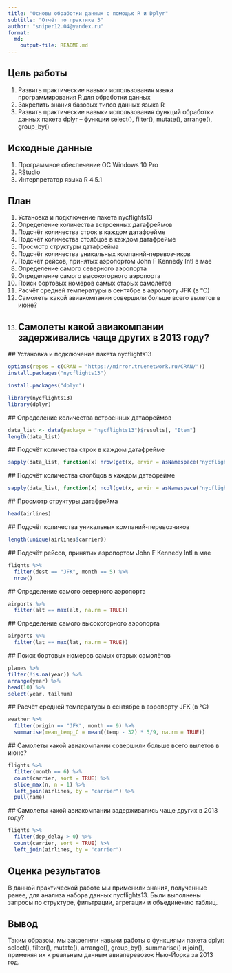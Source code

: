 ```yaml
---
title: "Основы обработки данных с помощью R и Dplyr"
subtitle: "Отчёт по практике 3"
author: "sniper12.04@yandex.ru"
format:
  md:
    output-file: README.md
---
```


## Цель работы

1.  Развить практические навыки использования языка программирования R для обработки данных
2.  Закрепить знания базовых типов данных языка R
3.  Развить практические навыки использования функций обработки данных пакета dplyr – функции select(), filter(), mutate(), arrange(), group_by()

## Исходные данные

1.  Программное обеспечение ОС Windows 10 Pro
2.  RStudio
3.  Интерпретатор языка R 4.5.1

## План

1. Установка и подключение пакета nycflights13  
2. Определение количества встроенных датафреймов  
3. Подсчёт количества строк в каждом датафрейме  
4. Подсчёт количества столбцов в каждом датафрейме  
5. Просмотр структуры датафрейма  
6. Подсчёт количества уникальных компаний-перевозчиков  
7. Подсчёт рейсов, принятых аэропортом John F Kennedy Intl в мае  
8. Определение самого северного аэропорта
9. Определение самого высокогорного аэропорта  
10. Поиск бортовых номеров самых старых самолётов  
11. Расчёт средней температуры в сентябре в аэропорту JFK (в °C)  
12. Самолеты какой авиакомпании совершили больше всего вылетов в июне?
13. Самолеты какой авиакомпании задерживались чаще других в 2013 году?
---

\## Установка и подключение пакета nycflights13

```r
options(repos = c(CRAN = "https://mirror.truenetwork.ru/CRAN/"))
install.packages("nycflights13")

```

```r
install.packages("dplyr")
```

```r
library(nycflights13)
library(dplyr)
```

\## Определение количества встроенных датафреймов

```r
data_list <- data(package = "nycflights13")$results[, "Item"]
length(data_list)

```

\## Подсчёт количества строк в каждом датафрейме

```r
sapply(data_list, function(x) nrow(get(x, envir = asNamespace("nycflights13"))))

```

\## Подсчёт количества столбцов в каждом датафрейме

```r
sapply(data_list, function(x) ncol(get(x, envir = asNamespace("nycflights13"))))
```

\## Просмотр структуры датафрейма

```r
head(airlines)
```

\## Подсчёт количества уникальных компаний-перевозчиков

```r
length(unique(airlines$carrier))

```

\## Подсчёт рейсов, принятых аэропортом John F Kennedy Intl в мае

```r
flights %>%
  filter(dest == "JFK", month == 5) %>%
  nrow()
```

\## Определение самого северного аэропорта

```r
airports %>%
  filter(alt == max(alt, na.rm = TRUE))
```

\## Определение самого высокогорного аэропорта

```r
airports %>%
  filter(lat == max(lat, na.rm = TRUE))
```

\## Поиск бортовых номеров самых старых самолётов

```r
planes %>%
filter(!is.na(year)) %>%
arrange(year) %>%
head(10) %>%
select(year, tailnum)
```

\## Расчёт средней температуры в сентябре в аэропорту JFK (в °C)

```r
weather %>%
  filter(origin == "JFK", month == 9) %>%
  summarise(mean_temp_C = mean((temp - 32) * 5/9, na.rm = TRUE))
```

\## Самолеты какой авиакомпании совершили больше всего вылетов в июне?

```r
flights %>%
  filter(month == 6) %>%
  count(carrier, sort = TRUE) %>%
  slice_max(n, n = 1) %>%
  left_join(airlines, by = "carrier") %>%
  pull(name)
```

\## Самолеты какой авиакомпании задерживались чаще других в 2013 году?

```r
flights %>%
  filter(dep_delay > 0) %>%
  count(carrier, sort = TRUE) %>%
  left_join(airlines, by = "carrier")
```

## Оценка результатов

В данной практической работе мы применили знания, полученные ранее, для анализа набора данных nycflights13. Были выполнены запросы по структуре, фильтрации, агрегации и объединению таблиц.

## Вывод

Таким образом, мы закрепили навыки работы с функциями пакета dplyr: select(), filter(), mutate(), arrange(), group_by(), summarise() и join(), применяя их к реальным данным авиаперевозок Нью-Йорка за 2013 год.

### 
